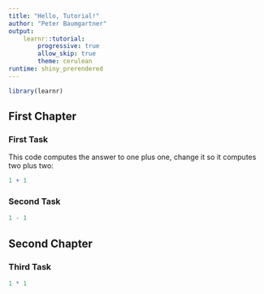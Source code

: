 ```yaml
---
title: "Hello, Tutorial!"
author: "Peter Baumgartner"
output: 
    learnr::tutorial:
        progressive: true
        allow_skip: true
        theme: cerulean
runtime: shiny_prerendered
---
```


```r
library(learnr)
```



## First Chapter

### First Task

This code computes the answer to one plus one, change it
so it computes two plus two:

```r
1 + 1
```

### Second Task

```r
1 - 1
```

## Second Chapter

### Third Task

```r
1 * 1
```
